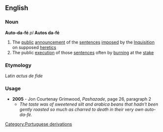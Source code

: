 ==English==
===Noun===
{{wikipedia}}
'''Auto-da-fé''' ''pl'' '''Autos da-fé'''
#The [[public]] [[announcement]] of the [[sentence]]s [[impose]]d by the [[Inquisition]] on supposed [[heretic]]s
#The public [[execution]] of those [[sentences]] often by [[burning]] at the [[stake]]

===Etymology===
Latin ''actus de fide''

===Usage===
*'''2005''' - Jon Courtenay Grimwood, ''Pashazade'', page 26, paragraph 2
**''The taste was of sweetened silt and arabica beans that hadn't been gently roasted so much as charred to death in their very own auto-da-fé.''

[[Category:Portuguese derivations]]